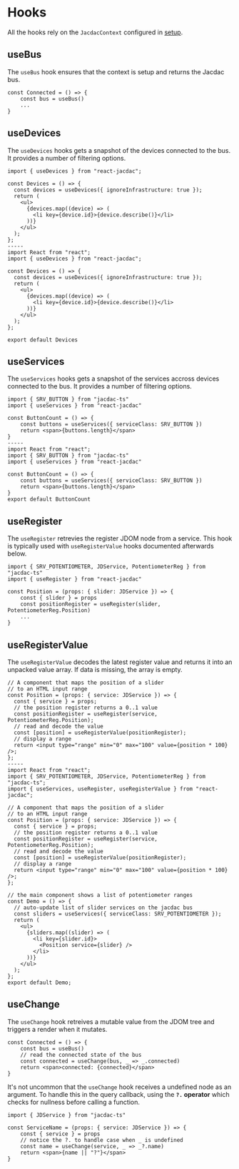 # Hooks

All the hooks rely on the ``JacdacContext`` configured in [setup](/clients/react/setup/).

## useBus

The `useBus` hook ensures that the context is setup and returns the Jacdac bus.

```tsx
const Connected = () => {
    const bus = useBus()
    ...
}
```

## useDevices

The `useDevices` hooks gets a snapshot of the devices connected to the bus. It provides a number of filtering options.

```tsx
import { useDevices } from "react-jacdac";

const Devices = () => {
  const devices = useDevices({ ignoreInfrastructure: true });
  return (
    <ul>
      {devices.map((device) => (
        <li key={device.id}>{device.describe()}</li>
      ))}
    </ul>
  );
};
-----
import React from "react";
import { useDevices } from "react-jacdac";

const Devices = () => {
  const devices = useDevices({ ignoreInfrastructure: true });
  return (
    <ul>
      {devices.map((device) => (
        <li key={device.id}>{device.describe()}</li>
      ))}
    </ul>
  );
};

export default Devices
```

## useServices

The `useServices` hooks gets a snapshot of the services accross devices connected to the bus. It provides a number of filtering options.

```tsx
import { SRV_BUTTON } from "jacdac-ts"
import { useServices } from "react-jacdac"

const ButtonCount = () => {
    const buttons = useServices({ serviceClass: SRV_BUTTON })
    return <span>{buttons.length}</span>
}
-----
import React from "react";
import { SRV_BUTTON } from "jacdac-ts"
import { useServices } from "react-jacdac"

const ButtonCount = () => {
    const buttons = useServices({ serviceClass: SRV_BUTTON })
    return <span>{buttons.length}</span>
}
export default ButtonCount
```

## useRegister

The `useRegister` retrevies the register JDOM node from a service. This hook is typically used with `useRegisterValue` hooks
documented afterwards below.

```tsx
import { SRV_POTENTIOMETER, JDService, PotentiometerReg } from "jacdac-ts"
import { useRegister } from "react-jacdac"

const Position = (props: { slider: JDService }) => {
    const { slider } = props
    const positionRegister = useRegister(slider, PotentiometerReg.Position)
    ...
}
```

## useRegisterValue

The `useRegisterValue` decodes the latest register value and returns it into an unpacked value array.
If data is missing, the array is empty.

```tsx
// A component that maps the position of a slider
// to an HTML input range
const Position = (props: { service: JDService }) => {
  const { service } = props;
  // the position register returns a 0..1 value
  const positionRegister = useRegister(service, PotentiometerReg.Position);
  // read and decode the value
  const [position] = useRegisterValue(positionRegister);
  // display a range
  return <input type="range" min="0" max="100" value={position * 100} />;
};
-----
import React from "react";
import { SRV_POTENTIOMETER, JDService, PotentiometerReg } from "jacdac-ts";
import { useServices, useRegister, useRegisterValue } from "react-jacdac";

// A component that maps the position of a slider
// to an HTML input range
const Position = (props: { service: JDService }) => {
  const { service } = props;
  // the position register returns a 0..1 value
  const positionRegister = useRegister(service, PotentiometerReg.Position);
  // read and decode the value
  const [position] = useRegisterValue(positionRegister);
  // display a range
  return <input type="range" min="0" max="100" value={position * 100} />;
};

// the main component shows a list of potentiometer ranges
const Demo = () => {
  // auto-update list of slider services on the jacdac bus
  const sliders = useServices({ serviceClass: SRV_POTENTIOMETER });
  return (
    <ul>
      {sliders.map((slider) => (
        <li key={slider.id}>
          <Position service={slider} />
        </li>
      ))}
    </ul>
  );
};
export default Demo;
```

## useChange

The `useChange` hook retreives a mutable value from the JDOM tree and triggers a render when it mutates.

```tsx
const Connected = () => {
    const bus = useBus()
    // read the connected state of the bus
    const connected = useChange(bus, _ => _.connected)
    return <span>connected: {connected}</span>
}
```

It's not uncommon that the `useChange` hook receives a undefined node as an argument.
To handle this in the query callback, using the **`?.` operator** which checks for nullness before calling a function.

```tsx
import { JDService } from "jacdac-ts"

const ServiceName = (props: { service: JDService }) => {
    const { service } = props
    // notice the ?. to handle case when _ is undefined
    const name = useChange(service, _ => _?.name)
    return <span>{name || "?"}</span>
}
```
